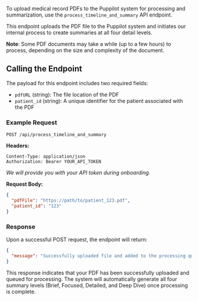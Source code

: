

To upload medical record PDFs to the Puppilot system for processing and summarization, use the `process_timeline_and_summary` API endpoint.

This endpoint uploads the PDF file to the Puppilot system and initiates our internal process to create summaries at all four detail levels.

**Note**: Some PDF documents may take a while (up to a few hours) to process, depending on the size and complexity of the document.

## Calling the Endpoint

The payload for this endpoint includes two required fields:

- `pdfURL` (string): The file location of the PDF
- `patient_id` (string): A unique identifier for the patient associated with the PDF

### Example Request

```http
POST /api/process_timeline_and_summary
```

**Headers:**
```
Content-Type: application/json
Authorization: Bearer YOUR_API_TOKEN
```

*We will provide you with your API token during onboarding.*

**Request Body:**
```json
{
  "pdfFile": "https://path/to/patient_123.pdf",
  "patient_id": "123"
}
```

### Response

Upon a successful POST request, the endpoint will return:

```json
{
  "message": "Successfully uploaded file and added to the processing queue."
}
```

This response indicates that your PDF has been successfully uploaded and queued for processing. The system will automatically generate all four summary levels (Brief, Focused, Detailed, and Deep Dive) once processing is complete.
